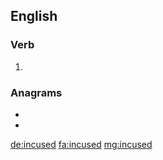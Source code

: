 ==English==

===Verb===
{{head|en|verb form}}

# {{en-past of|incuse}}

===Anagrams===
* {{l|en|incudes}}
* {{l|en|induces}}

[[de:incused]]
[[fa:incused]]
[[mg:incused]]